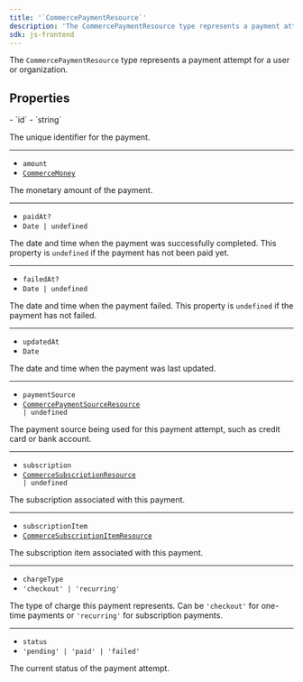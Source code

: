 ```yaml
---
title: '`CommercePaymentResource`'
description: 'The CommercePaymentResource type represents a payment attempt for a user or organization.'
sdk: js-frontend
---
```


The `CommercePaymentResource` type represents a payment attempt for a user or organization.

## Properties

<Properties>
  - `id`
  - `string`

  The unique identifier for the payment.

  ---

  - `amount`
  - <code>[CommerceMoney](/docs/references/javascript/types/commerce-money)</code>

  The monetary amount of the payment.

  ---

  - `paidAt?`
  - `Date | undefined`

  The date and time when the payment was successfully completed. This property is `undefined` if the payment has not been paid yet.

  ---

  - `failedAt?`
  - `Date | undefined`

  The date and time when the payment failed. This property is `undefined` if the payment has not failed.

  ---

  - `updatedAt`
  - `Date`

  The date and time when the payment was last updated.

  ---

  - `paymentSource`
  - <code>[CommercePaymentSourceResource](/docs/references/javascript/types/commerce-payment-source-resource) | undefined</code>

  The payment source being used for this payment attempt, such as credit card or bank account.

  ---

  - `subscription`
  - <code>[CommerceSubscriptionResource](/docs/references/javascript/types/commerce-subscription-resource) | undefined</code>

  The subscription associated with this payment.

  ---

  - `subscriptionItem`
  - <code>[CommerceSubscriptionItemResource](/docs/references/javascript/types/commerce-subscription-item-resource)</code>

  The subscription item associated with this payment.

  ---

  - `chargeType`
  - `'checkout' | 'recurring'`

  The type of charge this payment represents. Can be `'checkout'` for one-time payments or `'recurring'` for subscription payments.

  ---

  - `status`
  - `'pending' | 'paid' | 'failed'`

  The current status of the payment attempt.
</Properties>
